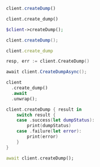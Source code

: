 <CodeGroup>

```javascript JS
client.createDump()
```

```python Python
client.create_dump()
```

```php PHP
$client->createDump();
```

```java Java
client.createDump();
```

```ruby Ruby
client.create_dump
```

```go Go
resp, err := client.CreateDump()
```

```csharp C#
await client.CreateDumpAsync();
```

```rust Rust
client
  .create_dump()
  .await
  .unwrap();
```

```swift Swift
client.createDump { result in
    switch result {
    case .success(let dumpStatus):
        print(dumpStatus)
    case .failure(let error):
        print(error)
    }
}
```

```dart Dart
await client.createDump();
```
</CodeGroup>